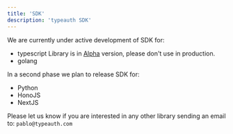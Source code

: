 ```yaml
---
title: 'SDK'
description: 'typeauth SDK'
---
```


We are currently under active development of SDK for:

- typescript
<Note> Library is in [Alpha](https://github.com/typeauth/api)  version, please don't use in production.</Note>
- golang

In a second phase we plan to release SDK for:
 - Python 
 - HonoJS
 - NextJS

Please let us know if you are interested in any other library sending an email to: `pablo@typeauth.com`